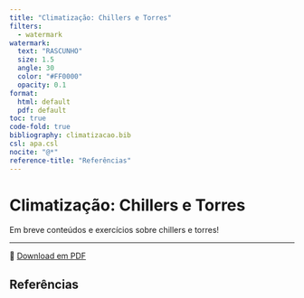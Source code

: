 ```yaml
---
title: "Climatização: Chillers e Torres"
filters:
  - watermark
watermark:
  text: "RASCUNHO"
  size: 1.5
  angle: 30
  color: "#FF0000"
  opacity: 0.1
format:
  html: default
  pdf: default
toc: true
code-fold: true
bibliography: climatizacao.bib
csl: apa.csl
nocite: "@*"
reference-title: "Referências"
---
```


# Climatização: Chillers e Torres

Em breve conteúdos e exercícios sobre chillers e torres!

---

📄 [Download em PDF](./chillers-torres.pdf){target="_blank"}

## Referências

